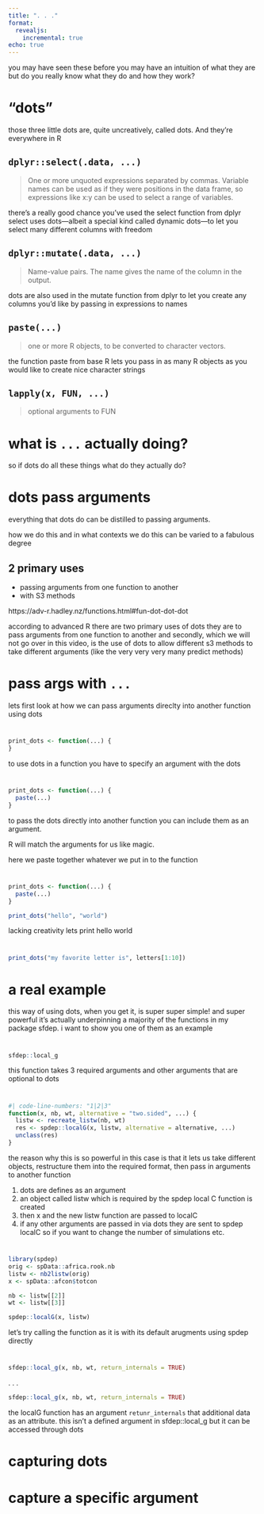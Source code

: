 ```yaml
---
title: ". . ."
format: 
  revealjs:
    incremental: true
echo: true
---
```



:::{.notes}
you may have seen these before
you may have an intuition of what they are 
but do you really know what they do and how they work?
:::

# "dots"


:::{.notes}
those three little dots are, quite uncreatively, called dots.
And they're everywhere in R
:::


## `dplyr::select(.data, ...)`

> One or more unquoted expressions separated by commas. Variable names can be used as if they were positions in the data frame, so expressions like x:y can be used to select a range of variables.

:::{.notes}
there's a really good chance you've used the select function from dplyr
select uses dots—albeit a special kind called dynamic dots—to let you select many 
different columns with freedom
:::

## `dplyr::mutate(.data, ...)`


>  Name-value pairs. The name gives the name of the column in the output.

:::{.notes}
dots are also used in the mutate function from dplyr to let you create any 
columns you'd like by passing in expressions to names
:::

## `paste(...)`

> one or more R objects, to be converted to character vectors.

:::{.notes}
the function paste from base R lets you pass in as many R objects as you would like
to create nice character strings
:::

## `lapply(x, FUN, ...)`

> optional arguments to FUN

# what is `...` actually doing?

:::{.notes}
so if dots do all these things what do they actually do?
:::



# dots pass arguments

:::{.notes}
everything that dots do can be distilled to 
passing arguments. 

how we do this and in what contexts we do this can be varied 
to a fabulous degree
:::


## 2 primary uses

- passing arguments from one function to another
- with S3 methods


:::{.aside}
https://adv-r.hadley.nz/functions.html#fun-dot-dot-dot
:::

:::{.notes}
according to advanced R there are two primary uses of dots
they are to pass arguments from one function to another 
and secondly, which we will not go over in this video,
is the use of dots to allow different s3 methods to take 
different arguments (like the very very very many predict methods)
:::


# pass args with `...`

:::{.notes}
lets first look at how we can pass arguments direclty 
into another function using dots
:::

# {auto-animate=true}

```r
print_dots <- function(...) {
}
```

:::{.notes}
to use dots in a function you have to specify an argument with the dots
:::


# {auto-animate=true}

```r
print_dots <- function(...) {
  paste(...)
}
```


:::{.notes}
to pass the dots directly into another function you can include them
as an argument.

R will match the arguments for us like magic.

here we paste together whatever we put in to the function
:::

# {auto-animate=true}

```r
print_dots <- function(...) {
  paste(...)
}

print_dots("hello", "world")
```

:::{.notes}
lacking creativity lets print hello world
:::

# {auto-animate=true}

```r
print_dots("my favorite letter is", letters[1:10])
```

# a real example

:::{.notes}
this way of using dots, when you get it, is super super simple! and super powerful
it's actually underpinning a majority of the functions in my package sfdep.
i want to show you one of them as an example
:::

# 

```r
sfdep::local_g
```
:::{.notes}
this function takes 3 required arguments
and other arguments that are optional to dots
:::

# {auto-animate=true}

```r
#| code-line-numbers: "1|2|3"
function(x, nb, wt, alternative = "two.sided", ...) {
  listw <- recreate_listw(nb, wt)
  res <- spdep::localG(x, listw, alternative = alternative, ...)
  unclass(res)
}
```


:::{.notes}
the reason why this is so powerful in this case is that 
it lets us take different objects, restructure them into the 
required format, then pass in arguments to another function

1. dots are defines as an argument
2. an object called listw which is required by the spdep local C function is created
3. then x and the new listw function are passed to localC
4. if any other arguments are passed in via dots they are sent to spdep localC so if you want to change the number of simulations etc. 
:::

# {auto-animate=true}

```r
library(spdep)
orig <- spData::africa.rook.nb
listw <- nb2listw(orig)
x <- spData::afcon$totcon

nb <- listw[[2]]
wt <- listw[[3]]
```

```r
spdep::localG(x, listw)
```

:::{.notes}
let's try calling the function as it is with its default arugments using 
spdep directly
:::

# {auto-animate=true} 



```r
sfdep::local_g(x, nb, wt, return_internals = TRUE)
```

. . .

```r
sfdep::local_g(x, nb, wt, return_internals = TRUE)
```

:::{.notes}
the localG function has an argument `retunr_internals` that additional data 
as an attribute. this isn't a defined argument in sfdep::local_g but it can 
be accessed through dots
:::

# capturing dots

# capture a specific argument